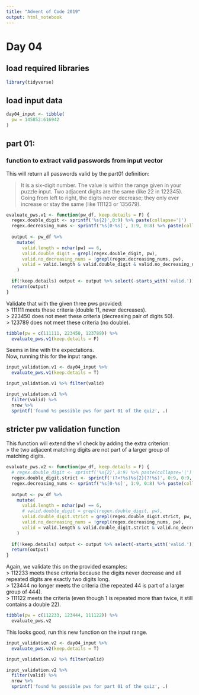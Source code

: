 ```yaml
---
title: "Advent of Code 2019"
output: html_notebook
---
```


# Day 04

## load required libraries

```r
library(tidyverse)
```

## load input data

```r
day04_input <- tibble(
  pw = 145852:616942
)
```

## part 01: 

### function to extract valid passwords from input vector

This will return all passwords valid by the part01 definition:

> It is a six-digit number.
> The value is within the range given in your puzzle input.
> Two adjacent digits are the same (like 22 in 122345).
> Going from left to right, the digits never decrease; they only ever increase or stay the same (like 111123 or 135679).

```r
evaluate_pws.v1 <- function(pw_df, keep.details = F) {
  regex.double_digit <- sprintf('%s{2}',0:9) %>% paste(collapse='|')
  regex.decreasing_nums <- sprintf('%s[0-%s]', 1:9, 0:8) %>% paste(collapse='|')
  
  output <- pw_df %>%
    mutate(
      valid.length = nchar(pw) == 6,
      valid.double_digit = grepl(regex.double_digit, pw),
      valid.no_decreasing_nums = !grepl(regex.decreasing_nums, pw),
      valid = valid.length & valid.double_digit & valid.no_decreasing_nums
    )
  
  if(!keep.details) output <- output %>% select(-starts_with('valid.'))
  return(output)
}
```

Validate that with the given three pws provided:  
> 111111 meets these criteria (double 11, never decreases).  
> 223450 does not meet these criteria (decreasing pair of digits 50).   
> 123789 does not meet these criteria (no double).

```r
tibble(pw = c(111111, 223450, 123789)) %>%
  evaluate_pws.v1(keep.details = F)
```
Seems in line with the expectations.  
Now, running this for the input range.

```r
input_validation.v1 <- day04_input %>%
  evaluate_pws.v1(keep.details = T)

input_validation.v1 %>% filter(valid)
```
```r
input_validation.v1 %>%
  filter(valid) %>%
  nrow %>%
  sprintf('found %s possible pws for part 01 of the quiz', .)
```

## stricter pw validation function

This function will extend the v1 check by adding the extra criterion:  
> the two adjacent matching digits are not part of a larger group of matching digits.

```r
evaluate_pws.v2 <- function(pw_df, keep.details = F) {
  # regex.double_digit <- sprintf('%s{2}',0:9) %>% paste(collapse='|')
  regex.double_digit.strict <- sprintf('(?<!%s)%s{2}(?!%s)', 0:9, 0:9, 0:9) %>% paste(collapse='|')
  regex.decreasing_nums <- sprintf('%s[0-%s]', 1:9, 0:8) %>% paste(collapse='|')
  
  output <- pw_df %>%
    mutate(
      valid.length = nchar(pw) == 6,
      # valid.double_digit = grepl(regex.double_digit, pw),
      valid.double_digit.strict = grepl(regex.double_digit.strict, pw, perl = T),
      valid.no_decreasing_nums = !grepl(regex.decreasing_nums, pw),
      valid = valid.length & valid.double_digit.strict & valid.no_decreasing_nums
    )
  
  if(!keep.details) output <- output %>% select(-starts_with('valid.'))
  return(output)
}
```

Again, we validate this on the provided examples:  
> 112233 meets these criteria because the digits never decrease and all repeated digits are exactly two digits long.  
> 123444 no longer meets the criteria (the repeated 44 is part of a larger group of 444).  
> 111122 meets the criteria (even though 1 is repeated more than twice, it still contains a double 22).

```r
tibble(pw = c(112233, 123444, 111122)) %>%
  evaluate_pws.v2
```
This looks good, run this new function on the input range.

```r
input_validation.v2 <- day04_input %>%
  evaluate_pws.v2(keep.details = T)

input_validation.v2 %>% filter(valid)
```

```r
input_validation.v2 %>%
  filter(valid) %>%
  nrow %>%
  sprintf('found %s possible pws for part 01 of the quiz', .)
```

